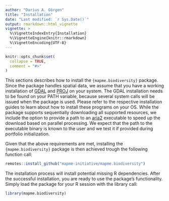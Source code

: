 ```yaml
---
author: "Darius A. Görgen"
title: "Installation"
date: "Last modified: `r Sys.Date()`"
output: rmarkdown::html_vignette
vignette: >
  %\VignetteIndexEntry{Installation}
  %\VignetteEngine{knitr::rmarkdown}
  %\VignetteEncoding{UTF-8}
---
```


```r
knitr::opts_chunk$set(
  collapse = TRUE,
  comment = "#>"
)
```


This sections describes how to install the `{mapme.biodiversity}` package. 
Since the package handles spatial data, we assume that you have
a working installation of [GDAL](https://gdal.org/index.html) and [PROJ](https://proj.org/) 
on your system. The GDAL installation needs to be found on your PATH variable, 
because several system calls will be issued when the package is used. Please 
refer to the respective installation guides to learn about how to install these 
programs on your OS.
While the package supports sequentially downloading all supported resources,
we include the option to provide a path to an [aria2](https://aria2.github.io/) executable 
to speed up the download based on parallel processing. We expect that 
the path to the executable binary is known to the user and we test it if 
provided during portfolio initialization.

Given that the above requirements are met, installing the `{mapme.biodiversity}` 
package is then achieved trough the following function call: 


```r
remotes::install_github("mapme-initiative/mapme.biodiversity")
```

The installation process will install potential missing R dependencies.
After the successful installation, you are ready to use the package's 
functionality. Simply load the package for your R session with the library
call:

```r
library(mapme.biodiversity)
```

